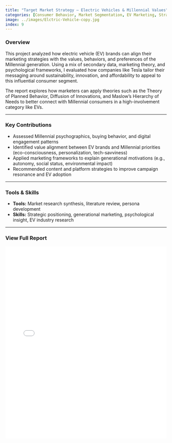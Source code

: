 ```yaml
---
title: "Target Market Strategy – Electric Vehicles & Millennial Values"
categories: [Consumer Behavior, Market Segmentation, EV Marketing, Strategy, Generational Analysis]
image: ../images/Elctric-Vehicle-copy.jpg
index: 9
---
```


### Overview

This project analyzed how electric vehicle (EV) brands can align their marketing strategies with the values, behaviors, and preferences of the Millennial generation. Using a mix of secondary data, marketing theory, and psychological frameworks, I evaluated how companies like Tesla tailor their messaging around sustainability, innovation, and affordability to appeal to this influential consumer segment.

The report explores how marketers can apply theories such as the Theory of Planned Behavior, Diffusion of Innovations, and Maslow's Hierarchy of Needs to better connect with Millennial consumers in a high-involvement category like EVs.

---

### Key Contributions

- Assessed Millennial psychographics, buying behavior, and digital engagement patterns
- Identified value alignment between EV brands and Millennial priorities (eco-consciousness, personalization, tech-savviness)
- Applied marketing frameworks to explain generational motivations (e.g., autonomy, social status, environmental impact)
- Recommended content and platform strategies to improve campaign resonance and EV adoption

---

### Tools & Skills

- **Tools:** Market research synthesis, literature review, persona development  
- **Skills:** Strategic positioning, generational marketing, psychological insight, EV industry research

---

### View Full Report

<iframe src="../files/Navigating towards the Future_ Combining Electric Vehicles with Millennial Values.pdf" width="100%" height="600px" style="border: none;"></iframe>
